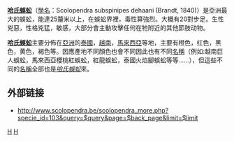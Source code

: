 {{Infraspeciesbox
| genus = Scolopendra
| species = subspinipes
| subspecies = dehaani
| authority = Brandt, 1840
| image = Big centipede on the wood.jpg
| binomial_authority = [[William_Elford_Leach|Leach]], 1815年<ref>{{cite web |url=http://www.environment.gov.au/cgi-bin/abrs/fauna/details.pl?pstrVol=CHILOPODA;pstrTaxa=172;pstrChecklistMode=2 |title=''Scolopendra subspinipes'' Leach, 1815 |author=[[Australian_Faunal_Directory|Australian Faunal Directory]] |publisher=[[Department_of_the_Environment_and_Water_Resources_(Australia)|Department of the Environment and Water Resources]] }}{{dead link|date=2018年4月 |bot=InternetArchiveBot |fix-attempted=yes }}</ref>
}}
'''[[哈氏蜈蚣|哈氏蜈蚣]]'''（[[學名|學名]]：Scolopendra subspinipes dehaani (Brandt, 1840)）是亞洲最大的蜈蚣，能達25釐米以上，在蜈蚣界裡，毒性算強烈。大概有20對步足。生性兇惡，性格兇猛，敏感，大部分會主動攻擊任何在牠附近的其他節肢动物。

'''[[哈氏蜈蚣|哈氏蜈蚣]]'''主要分佈在[[亞洲|亞洲]]的[[泰國|泰國]]，[[越南|越南]]，[[馬來西亞|馬來西亞]]等地，主要有橙色，红色，黑色，黄色，褐色等。因應產地不同顏色也會不同因此也有不同[[名稱|名稱]]（例如:越南巨人蜈蚣，馬來西亞櫻桃紅蜈蚣，紅龍蜈蚣，泰國火焰腳蜈蚣等等……），但這些不同的[[名稱|名稱]]全部也是''[[哈氏蜈蚣|哈氏蜈蚣]]''來。

==外部链接==
* http://www.scolopendra.be/scolopendra_more.php?specie_id=103&query=$query&page=$back_page&limit=$limit{{dead link|date=2018年4月 |bot=InternetArchiveBot |fix-attempted=yes }}
{{taxonbar}}
[[Category:蜈蚣|H]]
[[Category:蜈蚣属|H]]